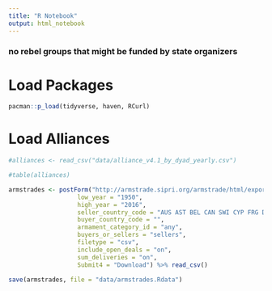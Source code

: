 ```yaml
---
title: "R Notebook"
output: html_notebook
---
```


### no rebel groups that might be funded by state organizers

# Load Packages

```r
pacman::p_load(tidyverse, haven, RCurl)
```

# Load Alliances

```r
#alliances <- read_csv("data/alliance_v4.1_by_dyad_yearly.csv")

#table(alliances)
```


```r
armstrades <- postForm("http://armstrade.sipri.org/armstrade/html/export_trade_register.php",
                   low_year = "1950",
                   high_year = "2016", 
                   seller_country_code = "AUS AST BEL CAN SWI CYP FRG DEN SPA FIN FRA UK GRE IRE ICE ITA NET NOR NZ POR SWE USA RUS USR CHI",
                   buyer_country_code = "",
                   armament_category_id = "any",
                   buyers_or_sellers = "sellers",
                   filetype = "csv", 
                   include_open_deals = "on", 
                   sum_deliveries = "on", 
                   Submit4 = "Download") %>% read_csv() 

save(armstrades, file = "data/armstrades.Rdata")

```
